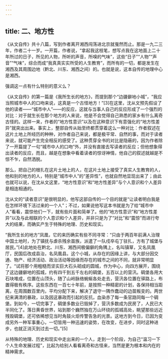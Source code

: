 ```yaml
---
---
---
```

title: 二、地方性
---




《从文自传》共十八篇，写到作者离开湘西闯荡进北京就戛然而止。那是一九二三年，作者二十一岁。一开篇，作者说，“拿起我这枝笔，想写点我在这地面上二十年所过的日子，所见的人物，所听的声音，所嗅的气味”，这些“日子”“人物”“声音”“气味”，综合而成“我真真实实所受的人生教育”，而所有的一切，都是发生在湘西及其周围边地（黔北、川东、湘西之间）的。也就是说，这本自传的地理中心是湘西。

强调这一点有什么特别的意义么？

《从文自传》的第一篇是《我所生长的地方》，而提到那个“边疆僻地小城”，“我应当照城市中人的口吻来说，这真是一个古怪地方！”[3]在这里，沈从文预先假设了他的读者——“城市中人”——的反应，这就与当事人自己的反应形成了一个强烈的对比：对于就生长在那个地方的人来说，他是不会觉得自己熟悉的家乡有什么离奇古怪的。这样一来，作者的“地方性意识”以及在这种意识下有意强化的“地方性差异”就突出出来。事实上，整部自传从始至终都贯穿着这么一种对比：作者叙述在这片土地上所经历的种种，对作者自己来说，都是极平常、自然的事，而对于读者来说，就可能产生完全相反的感受了。这种贯穿全书的对比是隐蔽的，因为作者除了一开篇提了一句“城市中人的口吻”外，并没有直接去写读者的反应；但他想象得出读者的反应，而且，越是在想象中看着读者的惊讶神情，他自己的叙述就越是不惊不乍，自然洒脱。

那么，把自己的根扎在这片土地上的人，在这片土地上接受了真实人生教育的人，他和别的地方的人，特别是“城市中人”的“差异性”，也就自然地显现出来了；由此也就可以说，在沈从文这里，“地方性意识”和“地方性差异”与个人意识和个人差异是相连相通的。

沈从文的“读者意识”是很明显的，他写这部自传的一个目的就是“让读者明白我是在怎样环境下活过来的一个人”；不过，如果说他写这本书就是为了给“城市中人”看看，震惊他们一下，就有些片面和简单了。他的“地方性意识”和“地方性差异”以及与此相联的个人意识和个人差异，并非只是为了“对比”和“震惊”而进行夸大的结果，而确实产生于特殊的地理、历史和现实。

“我所生长的地方”凤凰，它的来历确实有些不同寻常：“只由于两百年前满人治理中国土地时，为了镇抚与虐杀残余苗族，派遣了一队戍卒屯丁驻扎，方有了城堡与居民。”[4]此地处在黔北、川东、湘西间极偏僻的角隅上，名叫镇筸，又名凤凰厅，民国后改成县治，名凤凰县。这个小城，从存在的因缘上讲，与大部分因交通、物产、经济活动、政治活动等因缘而存在的城市之间的不同，就非常明显了。“试将那个用粗糙而坚实巨大石头砌成的圆城，作为中心，向四方展开，围绕了这边疆僻地的孤城，约有四千到五千左右的碉堡，五百以上的营汛。碉堡各用大石块堆成，位置在山顶头，随了山岭脉络蜿蜒各处走去，营汛各位置在驿路上，布置得极有秩序。这些东西在一百七十年前，是按照一种精密的计划，各保持相当距离，在周围数百里内，平均分配下来，解决了退守一隅作蠢动的边苗叛变的。两世纪来满清的暴政，以及因这暴政而引起的反抗，血染赤了每一条官路同每一个碉堡。到如今，一切完事了，碉堡多数业已毁掉了，营汛多数成为民房了，人民已大半同化了。落日黄昏世界，站到那个巍然独在万山环绕的孤城高处，眺望那些远近残毁碉堡，还可依稀想见当时角鼓火炬传警告急的光景。这地方到今日，已因为变成另外一种军事重心，一切皆用一种迅速的姿势，在改变，在进步，同时这种进步，也就正消灭到过去一切。”[5]

从特殊的地理、历史和现实中走出来的一个人，走到一个阶段，为自己“温习一下个人生命发展过程”，比起为给别人看看离奇和古怪来，当然是更为根本和内在的精神需求。